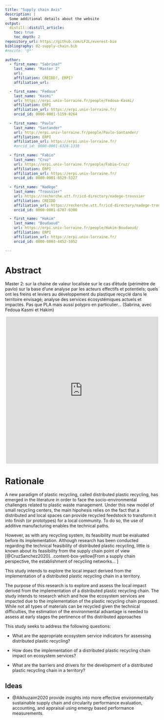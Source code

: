 ```yaml
---
title: "Supply chain Axis"
description: |
  Some additional details about the website
output:
  distill::distill_article:
    toc: true
    toc_depth: 2
repository_url: https://github.com/LF2L/everest-bio
bibliography: 02-supply-chain.bib
#nocite: '@*'
  
author:
  - first_name: "Sabrina?"
    last_name: "Master 2"
    url: 
    affiliation: CREIDD?, ERPI?
    affiliation_url: 

  - first_name: "Fedoua"
    last_name: "Kasmi"
    url: https://erpi.univ-lorraine.fr/people/Fedoua-Kasmi/
    affiliation: ERPI
    affiliation_url: https://erpi.univ-lorraine.fr/
    orcid_id: 0000-0001-5159-0264
        
  - first_name: "Pavlo"
    last_name: "Santander"
    url: http://erpi.univ-lorraine.fr/people/Pavlo-Santander/
    affiliation: ERPI
    affiliation_url: https://erpi.univ-lorraine.fr/
    #orcid_id: 0000-0001-6328-1338
    
  - first_name: "Fabio"
    last_name: "Cruz"
    url: https://erpi.univ-lorraine.fr/people/Fabio-Cruz/
    affiliation: ERPI
    affiliation_url: https://erpi.univ-lorraine.fr/
    orcid_id: 0000-0001-8529-5327    
    
  - first_name: "Nadège"
    last_name: "Troussier"
    url: https://recherche.utt.fr/icd-directory/nadege-troussier
    affiliation: CREIDD
    affiliation_url: https://recherche.utt.fr/icd-directory/nadege-troussier
    orcid_id: 0000-0001-6707-0300

  - first_name: "Hakim"
    last_name: "Boudaoud"
    url: https://erpi.univ-lorraine.fr/people/Hakim-Boudaoud/
    affiliation: ERPI
    affiliation_url: https://erpi.univ-lorraine.fr/
    orcid_id: 0000-0003-4452-5952
   
---
```



# Abstract

Master 2: sur la chaine de valeur localisée sur le cas d’étude (périmètre de pavlo) sur la base d’une analyse par les acteurs effectifs et potentiels; quels ont les freins et leviers au développement du plastique recyclé dans le territoire envisagé; analyse des services écosystémiques actuels et impactés. Pas que PLA mais aussi polypro en particulier… (Sabrina, avec Fedoua Kasmi et Hakim) 

:::l-page
<div style="width: 100%; height: 480px; margin: auto; position: relative; text-align: center;"><iframe allowfullscreen frameborder="0" style="width:99%; height:480px" src="https://lucid.app/documents/embeddedchart/945c1be7-a621-4c3e-9267-f77f2fb2855a" id="CJG60F2Mr.Uj"></iframe></div>
:::

# Rationale

A new paradigm of plastic recycling, called distributed plastic recycling, has emerged in the literature in order to face the socio-environmental challenges related to plastic waste management. Under this new model of small recycling centers, the main hipohesis relies on the fact that a distributed and local spaces can provide recycled feedstock to transform it into finish (or prototypes) for a local community. To do so, the use of additive manufacturing enables the technical paths. 

 However, as with any recycling system, its feasibility must be evaluated before its implementation. Although research has been conducted regarding the technical feasibility of distributed plastic recycling, little is known about its feasibility from the supply chain point of view [@CruzSanchez2020]. .content-box-yellow[From a supply chain perspective, the establishment of  recycling networks...  ]

  

This study intends to explore the local impact derived from the implementation of a distributed plastic recycling chain in a territory.  

The purpose of this research is to explore and assess the local impact derived from the implementation of a distributed plastic recycling chain. The study intends to research which and how the ecosystem services are impacted due to the implementation of the plastic recycling chain proposed. While not all types of materials can be recycled given the technical difficulties, the estimation of the environmental advantage is needed to assess at early stages the pertinence of ths distributed approaches  

This study seeks to address the following questions: 

- What are the appropriate ecosystem service indicators for assessing distributed plastic recycling? 

- How does the implementation of a distributed plastic recycling chain impact on ecosystem services? 

- What are the barriers and drivers for the development of a distributed plastic recycling chain in a territory? 
 
 
 
## Ideas

- @Alkhuzaim2020 provide insights into more effective environmentally sustainable supply chain and circularity performance evaluation, accounting, and appraisal using emergy based performance measurements. 
 


